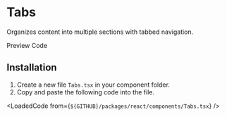 
# Tabs
Organizes content into multiple sections with tabbed navigation.

<TabProvider defaultName="preview">
    <TabList>
        <TabTrigger name="preview">Preview</TabTrigger>
        <TabTrigger name="code">Code</TabTrigger>
    </TabList>
    <TabContent name="preview">
        <Story layout="centered" className="flex-col [&>*]:w-full">
            <TabsDemo />
        </Story>
    </TabContent>
    <TabContent name="code">
        <LoadedCode from={`${GITHUB}/packages/react/src/docs/components/TabsBlocks/Preview.tsx`} />
    </TabContent>
</TabProvider>

## Installation

1. Create a new file `Tabs.tsx` in your component folder.
2. Copy and paste the following code into the file.

<LoadedCode from={`${GITHUB}/packages/react/components/Tabs.tsx`} />
